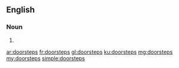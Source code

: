 ==English==

===Noun===
{{head|en|plural}}

# {{plural of|doorstep|lang=en|nocat=1}}

[[ar:doorsteps]]
[[fr:doorsteps]]
[[gl:doorsteps]]
[[ku:doorsteps]]
[[mg:doorsteps]]
[[my:doorsteps]]
[[simple:doorsteps]]